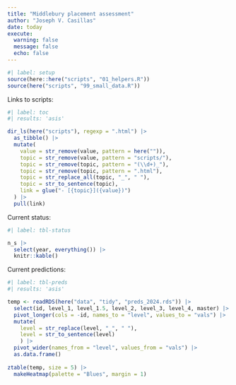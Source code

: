 ```yaml
---
title: "Middlebury placement assessment"
author: "Joseph V. Casillas"
date: today
execute: 
  warning: false
  message: false
  echo: false
---
```


```r
#| label: setup
source(here::here("scripts", "01_helpers.R"))
source(here("scripts", "99_small_data.R"))
```

Links to scripts: 

```r
#| label: toc
#| results: 'asis'

dir_ls(here("scripts"), regexp = ".html") |> 
  as_tibble() |> 
  mutate(
    value = str_remove(value, pattern = here("")), 
    topic = str_remove(value, pattern = "scripts/"), 
    topic = str_remove(topic, pattern = "(\\d+)_"), 
    topic = str_remove(topic, pattern = ".html"), 
    topic = str_replace_all(topic, "_", " "), 
    topic = str_to_sentence(topic), 
    link = glue("- [{topic}]({value})")
  ) |> 
  pull(link)
```


Current status: 


```r
#| label: tbl-status

n_s |> 
  select(year, everything()) |> 
  knitr::kable()
```

Current predictions: 

```r
#| label: tbl-preds
#| results: 'asis'

temp <- readRDS(here("data", "tidy", "preds_2024.rds")) |> 
  select(id, level_1, level_1.5, level_2, level_3, level_4, master) |> 
  pivot_longer(cols = -id, names_to = "level", values_to = "vals") |> 
  mutate(
    level = str_replace(level, "_", " "), 
    level = str_to_sentence(level)
    ) |> 
  pivot_wider(names_from = "level", values_from = "vals") |> 
  as.data.frame()
 
ztable(temp, size = 5) |> 
  makeHeatmap(palette = "Blues", margin = 1)

```

